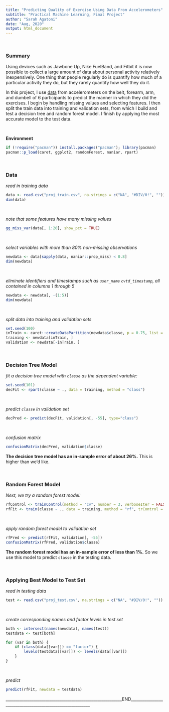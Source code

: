 ---
title: "Predicting Quality of Exercise Using Data From Accelerometers"  
subtitle: "Practical Machine Learning, Final Project"
author: "Sarah Agatoni"
date: "Aug, 2020"
output: html_document
---
<br>

### Summary 

Using devices such as Jawbone Up, Nike FuelBand, and Fitbit it is now possible to collect a large amount of data about personal activity relatively inexpensively. One thing that people regularly do is quantify how much of a particular activity they do, but they rarely quantify how well they do it. 

In this project, I use [data](http://web.archive.org/web/20161224072740/http:/groupware.les.inf.puc-rio.br/har) from accelerometers on the belt, forearm, arm, and dumbell of 6 participants to predict the manner in which they did the exercises. I begin by handling missing values and selecting features. I then split the train data into training and validation sets, from which I build and test a decision tree and random forest model. I finish by applying the most accurate model to the test data.

<br>

**Environment**
```{r message=FALSE, warning=FALSE}
if (!require("pacman")) install.packages("pacman"); library(pacman)
pacman::p_load(caret, ggplot2, randomForest, naniar, rpart)
```

<br>

### Data

*read in training data*
```{r}
data <- read.csv("proj_train.csv", na.strings = c("NA", "#DIV/0!", ""))
dim(data)
```

<br>

*note that some features have many missing values*
```{r}
gg_miss_var(data[, 1:20], show_pct = TRUE) 
```

<br>

*select variables with more than 80% non-missing observations*
```{r}
newdata <- data[sapply(data, naniar::prop_miss) < 0.8]
dim(newdata)
```

<br>

*eliminate identifiers and timestamps such as `user_name`  `cvtd_timestamp`, all contained in columns 1 through 5* 
```{r}
newdata <- newdata[, -(1:5)]
dim(newdata)
```

<br>

*split data into training and validation sets*
```{r}
set.seed(100)
inTrain <- caret::createDataPartition(newdata$classe, p = 0.75, list = FALSE)
training <- newdata[inTrain, ]
validation <- newdata[-inTrain, ]
```

<br>

### Decision Tree Model 

*fit a decision tree model with `classe` as the dependent variable:*
```{r cache=TRUE}
set.seed(101)
decFit <- rpart(classe ~ ., data = training, method = "class")
```

<br>

*predict `classe` in validation set*
```{r}
decPred <- predict(decFit, validation[, -55], type="class")
```

<br>

*confusion matrix*
```{r}
confusionMatrix(decPred, validation$classe)
```
**The decision tree model has an in-sample error of about 26%.** This is higher than we'd like.

<br>

### Random Forest Model

*Next, we try a random forest model:*
```{r cache=TRUE}
rfControl <- trainControl(method = "cv", number = 3, verboseIter = FALSE)
rfFit <- train(classe ~ ., data = training, method = "rf", trControl = rfControl)
```

<br>

*apply random forest model to validation set*
```{r}
rfPred <- predict(rfFit, validation[, -55])
confusionMatrix(rfPred, validation$classe)
```
**The random forest model has an in-sample error of less than 1%.** So we use this model to predict `classe` in the testing data. 

<br>

### Applying Best Model to Test Set

*read in testing data*
```{r}
test <- read.csv("proj_test.csv", na.strings = c("NA", "#DIV/0!", ""))
```

<br>

*create corresponding names and factor levels in test set*
```{r}
both <- intersect(names(newdata), names(test)) 
testdata <- test[both]

for (var in both) { 
    if (class(data[[var]]) == "factor") { 
        levels(testdata[[var]]) <- levels(data[[var]])
    } 
}
```

<br>

*predict*
```{r}
predict(rfFit, newdata = testdata)
```


__________________________________________________________END__________________________________________________________

